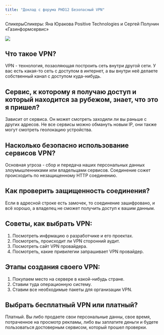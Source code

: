 ```yaml
---
title: "Доклад с форума PHD12 Безопасный VPN"
---
```


СпикерыСпикеры: Яна Юракова Positive Technologies и Сергей Полунин «Газинформсервис»

![](images/lab7.png)

## Что такое VPN?

VPN - технология, позаоляющая построить сеть внутри другой сети. У вас есть какая-то сеть с доступом в интернет, а вы внутри неё делаете собственный канал с доступом куда-нибудь.

## Сервис, к которому я получаю доступ и который находится за рубежом, знает, что это я пришел?

Зависит от сервиса. Он может смотреть заходили ли вы раньше с других адресов. Не все сервисы можно обмануть новым IP, они также могут смотреть геолокацию устройства.

## Насколько безопасно использование сервисов VPN?

Основная угроза - сбор и передача наших персональных данных злоумышленниками или владельцами сервисов. Соединение сожет происходить по незащищенному HTTP соединению.

## Как проверить защищенность соединения?

Если в адресной строке есть замочек, то соединение зашифровано, и всё хорошо, а владелец не сможет получить доступ к вашим данным.

## Советы, как выбрать VPN:

1. Посмотреть инфрмацию о разработчике и его проектах.
2. Посмотреть, происходит ли VPN сторонний аудит.
3. Посмотреть сайт VPN провайдера.
4. Посмотреть, какие привилегии запрашивает VPN провайдер.

## Этапы создания своего VPN:

1. Покупаем место на сервере в какой-нибудь стране.
2. Ставим туда операционную систему.
3. Ставим все необходимые пакеты для организации VPN.

## Выбрать бесплатный VPN или платный?

Платный. Вы либо продаете свои персональные данны, свое время, потраченное на просмотр рекламы, либо вы заплатите деньги и будете пользоваться достоверным сервисом, который прошел проверки.
